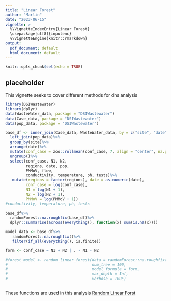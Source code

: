 ```yaml
---
title: "Linear Forest"
author: "Marlin"
date: "2023-06-15"
vignette: >
  %\VignetteIndexEntry{Linear Forest}
  \usepackage[utf8]{inputenc}
  %\VignetteEngine{knitr::rmarkdown}
output:
  pdf_document: default
  html_document: default
---
```


```r
knitr::opts_chunk$set(echo = TRUE)
```

## placeholder

This vignette seeks to cover different methods for dhs analysis

```r
library(DSIWastewater)
library(dplyr)
data(WasteWater_data, package = "DSIWastewater")
data(Case_data, package = "DSIWastewater")
data(pop_data, package = "DSIWastewater")

base_df <- inner_join(Case_data, WasteWater_data, by = c("site", "date"))%>%
  left_join(pop_data)%>%
  group_by(site)%>%
  arrange(date)%>%
  mutate(conf_case = zoo::rollmean(conf_case, 7, align = "center", na.pad = TRUE))%>%
  ungroup()%>%
  select(conf_case, N1, N2,
         regions, date, pop,
         PMMoV, flow,
         conductivity, temperature, ph, tests)%>%
   mutate(regions = factor(regions), date = as.numeric(date),
         conf_case = log(conf_case),
         N1 = log(N1 + 1),
         N2 = log(N2 + 1),
         PMMoV = log(PMMoV + 1))
#conductivity, temperature, ph, tests

base_df%>%
  randomForest::na.roughfix(base_df)%>%
  dplyr::summarise(across(everything(), function(x) sum(is.na(x))))

model_data <- base_df%>%
   randomForest::na.roughfix()%>%
   filter(if_all(everything(), is.finite))

```

```r
form <- conf_case ~ N1 + N2 | . - N1 - N2

#forest_model <- random_linear_forest(data = randomForest::na.roughfix(model_data),
#                                     num_tree = 100, 
#                                     model_formula = form,
#                                     max_depth = Inf,
#                                     verbose = TRUE)
```


```r
```

These functions are used in this analysis
[Random Linear Forst](https://github.com/AFIDSI/Covid19-Wastewater-Analysis/blob/main/results/trend_analysis/rand_forest_comp.html)